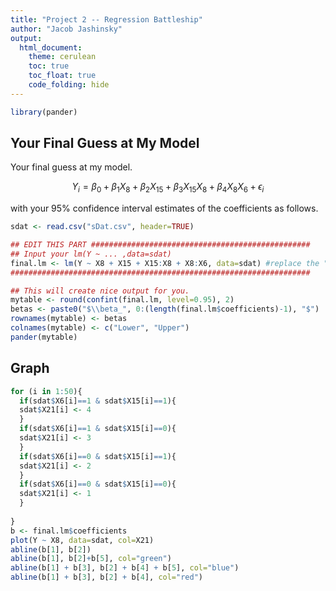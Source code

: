 ```yaml
---
title: "Project 2 -- Regression Battleship"
author: "Jacob Jashinsky"
output: 
  html_document:
    theme: cerulean
    toc: true
    toc_float: true
    code_folding: hide
---
```

```r
library(pander)
```
## Your Final Guess at My Model

Your final guess at my model.

<!-- Enter your model in math notation below. -->

$$
  Y_i = \beta_0  + \beta_1X_8 + \beta_2X_{15} + \beta_3X_{15}X_8 + \beta_4X_8X_6 + \epsilon_i 
$$

with your 95% confidence interval estimates of the coefficients as follows.

```r
sdat <- read.csv("sDat.csv", header=TRUE)

## EDIT THIS PART #################################################
## Input your lm(Y ~ ... ,data=sdat)
final.lm <- lm(Y ~ X8 + X15 + X15:X8 + X8:X6, data=sdat) #replace the "1" with your model
###################################################################

## This will create nice output for you.
mytable <- round(confint(final.lm, level=0.95), 2)
betas <- paste0("$\\beta_", 0:(length(final.lm$coefficients)-1), "$")
rownames(mytable) <- betas 
colnames(mytable) <- c("Lower", "Upper")
pander(mytable)
```

## Graph
```r
for (i in 1:50){
  if(sdat$X6[i]==1 & sdat$X15[i]==1){
  sdat$X21[i] <- 4
  }
  if(sdat$X6[i]==1 & sdat$X15[i]==0){
  sdat$X21[i] <- 3
  }
  if(sdat$X6[i]==0 & sdat$X15[i]==1){
  sdat$X21[i] <- 2
  }
  if(sdat$X6[i]==0 & sdat$X15[i]==0){
  sdat$X21[i] <- 1
  }
  
}
b <- final.lm$coefficients
plot(Y ~ X8, data=sdat, col=X21)
abline(b[1], b[2])
abline(b[1], b[2]+b[5], col="green")
abline(b[1] + b[3], b[2] + b[4] + b[5], col="blue")
abline(b[1] + b[3], b[2] + b[4], col="red")
```


<style>
#points {
  font-size:.8em;
  padding-left:5px;
  font-weight:bold; 
  color:#317eac;
}

#recpoints {
  font-size:.8em;
  padding-left:5px;
  font-weight:bold; 
  color:#7eac31;
}

#datalink {
  font-size:.5em;
  color:#317eac;
  padding-left:5px;
}

#headnote {
  font-size:.6em;
  color:#787878;
}

#note {
  font-size:.8em;
  color:#787878;
}

#headpoints {
 font-size:12pt;
 color: #585858; 
 padding-left: 15px;
}
</style>


<footer>
</footer>



 

 

 

 